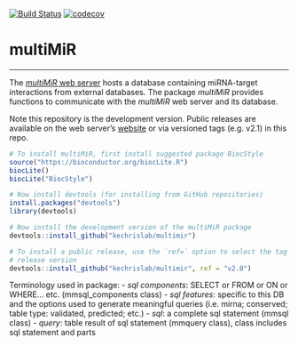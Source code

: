 [![Build Status](https://travis-ci.org/KechrisLab/multiMiR.svg?branch=master)](https://travis-ci.org/KechrisLab/multiMiR)
[![codecov](https://codecov.io/gh/KechrisLab/multiMiR/branch/master/graph/badge.svg)](https://codecov.io/gh/KechrisLab/multiMiR)

# multiMiR  

---

The [*multiMiR* web server](http://multimir.ucdenver.edu) hosts a
database containing miRNA-target interactions from external databases. The
package *multiMiR* provides functions to communicate with the
*multiMiR* web server and its database. 

Note this repository is the development version.  Public releases are available
on the web server's [website](http://multimir.ucdenver.edu) or via versioned
tags (e.g.  v2.1) in this repo.


```r
# To install multiMiR, first install suggested package BiocStyle
source("https://bioconductor.org/biocLite.R")
biocLite()
biocLite("BiocStyle")

# Now install devtools (for installing from GitHub repositories)
install.packages("devtools")
library(devtools)

# Now install the development version of the multiMiR package
devtools::install_github("kechrislab/multimir")

# To install a public release, use the `ref=` option to select the tag of the
# release version 
devtools::install_github("kechrislab/multimir", ref = "v2.0")
```

Terminology used in package:
- *sql components*: SELECT or FROM or ON or WHERE... etc. (mmsql\_components class)
- *sql features*: specific to this DB and the options used to generate meaningful
  queries (i.e. mirna; conserved; table type: validated, predicted; etc.)
- *sql*: a complete sql statement (mmsql class)
- *query*: table result of sql statement (mmquery class), class includes sql
  statement and parts 

